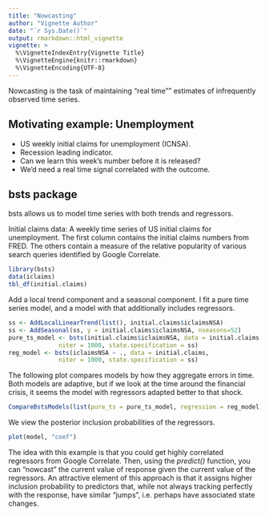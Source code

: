 ```yaml
---
title: "Nowcasting"
author: "Vignette Author"
date: "`r Sys.Date()`"
output: rmarkdown::html_vignette
vignette: >
  %\VignetteIndexEntry{Vignette Title}
  %\VignetteEngine{knitr::rmarkdown}
  %\VignetteEncoding{UTF-8}
---
```


Nowcasting is the task of maintaining "real time"" estimates of infrequently observed time series.

## Motivating example: Unemployment

* US weekly initial claims for unemployment (ICNSA).
* Recession leading indicator.
* Can we learn this week’s number before it is released?
* We’d need a real time signal correlated with the outcome.
         
## bsts package

bsts allows us to model time series with both trends and regressors.

Initial claims data:  A weekly time series of US initial claims for unemployment. The first column contains the initial claims numbers from FRED. The others contain a measure of the relative popularity of various search queries identified by Google Correlate.

```r
library(bsts)
data(iclaims)
tbl_df(initial.claims)
```

Add a local trend component and a seasonal component.  I fit a pure time series model, and a model with that additionally includes regressors.

```r
ss <- AddLocalLinearTrend(list(), initial.claims$iclaimsNSA)
ss <- AddSeasonal(ss, y = initial.claims$iclaimsNSA, nseasons=52)
pure_ts_model <- bsts(initial.claims$iclaimsNSA, data = initial.claims, 
              niter = 1000, state.specification = ss)
reg_model <- bsts(iclaimsNSA ~ ., data = initial.claims, 
              niter = 1000, state.specification = ss)
```

The following plot compares models by how they aggregate errors in time.  Both models are adaptive, but if we look at the time around the financial crisis, it seems the model with regressors adapted better to that shock.

```r
CompareBstsModels(list(pure_ts = pure_ts_model, regression = reg_model))
```

We view the posterior inclusion probabilities of the regressors.

```r
plot(model, "coef")
```

The idea with this example is that you could get highly correlated regressors from Google Correlate.  Then, using the *predict()* function, you can "nowcast" the current value of response given the current value of the regressors.  An attractive element of this approach is that it assigns higher inclusion probability to predictors that, while not always tracking perfectly with the response, have similar "jumps", i.e. perhaps have associated state changes.
